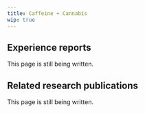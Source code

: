 ---
title: Caffeine + Cannabis
wip: true
---

## Experience reports

This page is still being written.

## Related research publications

This page is still being written.

